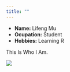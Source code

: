 ```yaml
---
title: ""
---
```


- __Name:__ Lifeng Mu
- __Ocupation:__ Student
- __Hobbies:__ Learning R

This Is Who I Am. 

![](me.jpg)


